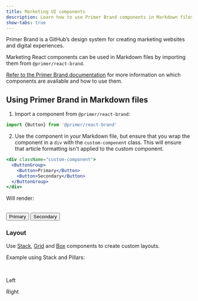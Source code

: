 ```yaml
---
title: Marketing UI components
description: Learn how to use Primer Brand components in Markdown files.
show-tabs: true
---
```


Primer Brand is a GitHub’s design system for creating marketing websites and digital experiences.

Marketing React components can be used in Markdown files by importing them from `@primer/react-brand`.

[Refer to the Primer Brand documentation](https://primer.style/brand) for more information on which components are available and how to use them.

## Using Primer Brand in Markdown files

1. Import a component from `@primer/react-brand`:

```js
import {Button} from '@primer/react-brand'
```

2. Use the component in your Markdown file, but ensure that you wrap the component in a `div` with the `custom-component` class. This will ensure that article formatting isn't applied to the custom component.

```jsx
<div className="custom-component">
  <ButtonGroup>
    <Button>Primary</Button>
    <Button>Secondary</Button>
  </ButtonGroup>
</div>
```

Will render:

<br />

<div className="custom-component">
  <Button>Primary</Button>
  <Button>Secondary</Button>
</div>

### Layout

Use [Stack](https://primer.style/brand/components/Stack), [Grid](https://primer.style/brand/components/Grid) and [Box](https://primer.style/brand/components/Box) components to create custom layouts.

Example using Stack and Pillars:

<br />

<div className="custom-component">
  <Stack direction="horizontal" alignItems="center" justifyContent="center" gap="spacious" padding="none">
    <p>Left</p>
    <p>Right</p>
  </Stack>
</div>
